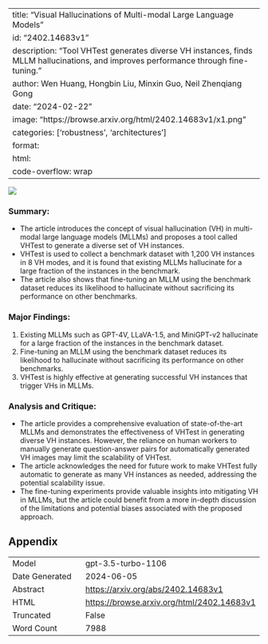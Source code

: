 
---
title: "Visual Hallucinations of Multi-modal Large Language Models"
id: "2402.14683v1"
description: "Tool VHTest generates diverse VH instances, finds MLLM hallucinations, and improves performance through fine-tuning."
author: Wen Huang, Hongbin Liu, Minxin Guo, Neil Zhenqiang Gong
date: "2024-02-22"
image: "https://browse.arxiv.org/html/2402.14683v1/x1.png"
categories: ['robustness', 'architectures']
format:
  html:
    code-overflow: wrap
---

![](https://browse.arxiv.org/html/2402.14683v1/x1.png)

### Summary:
- The article introduces the concept of visual hallucination (VH) in multi-modal large language models (MLLMs) and proposes a tool called VHTest to generate a diverse set of VH instances.
- VHTest is used to collect a benchmark dataset with 1,200 VH instances in 8 VH modes, and it is found that existing MLLMs hallucinate for a large fraction of the instances in the benchmark.
- The article also shows that fine-tuning an MLLM using the benchmark dataset reduces its likelihood to hallucinate without sacrificing its performance on other benchmarks.

### Major Findings:
1. Existing MLLMs such as GPT-4V, LLaVA-1.5, and MiniGPT-v2 hallucinate for a large fraction of the instances in the benchmark dataset.
2. Fine-tuning an MLLM using the benchmark dataset reduces its likelihood to hallucinate without sacrificing its performance on other benchmarks.
3. VHTest is highly effective at generating successful VH instances that trigger VHs in MLLMs.

### Analysis and Critique:
- The article provides a comprehensive evaluation of state-of-the-art MLLMs and demonstrates the effectiveness of VHTest in generating diverse VH instances. However, the reliance on human workers to manually generate question-answer pairs for automatically generated VH images may limit the scalability of VHTest.
- The article acknowledges the need for future work to make VHTest fully automatic to generate as many VH instances as needed, addressing the potential scalability issue.
- The fine-tuning experiments provide valuable insights into mitigating VH in MLLMs, but the article could benefit from a more in-depth discussion of the limitations and potential biases associated with the proposed approach.

## Appendix

|          |          |
|----------|----------|
| Model     | gpt-3.5-turbo-1106       |
| Date Generated     | 2024-06-05       |
| Abstract | [https://arxiv.org/abs/2402.14683v1](https://arxiv.org/abs/2402.14683v1)        |
| HTML     | [https://browse.arxiv.org/html/2402.14683v1](https://browse.arxiv.org/html/2402.14683v1)       |
| Truncated       | False       |
| Word Count       | 7988       |